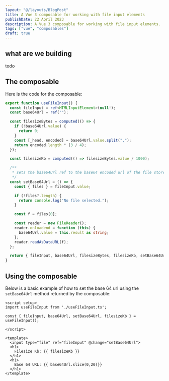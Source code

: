 ```yaml
---
layout: "@/layouts/BlogPost"
title: A Vue 3 composable for working with file input elements
publishDate: 22 April 2023
description: A Vue 3 composable for working with file input elements.
tags: ["vue", "composables"]
draft: true
---
```


## what are we building

todo

## The composable

Here is the code for the composable:

```ts
export function useFileInput() {
  const fileInput = ref<HTMLInputElement>(null!);
  const base64Url = ref("");

  const filesizeBytes = computed(() => {
    if (!base64Url.value) {
      return 0;
    }
    const [_head, encoded] = base64Url.value.split(",");
    return encoded.length * (3 / 4);
  });

  const filesizeKb = computed(() => filesizeBytes.value / 1000);

  /**
   * sets the base64Url ref to the base64 encoded url of the file stored in the fileInput ref
   */
  const setBase64Url = () => {
    const { files } = fileInput.value;

    if (!files?.length) {
      return console.log("No file selected.");
    }

    const f = files[0];

    const reader = new FileReader();
    reader.onloadend = function (this) {
      base64Url.value = this.result as string;
    };
    reader.readAsDataURL(f);
  };

  return { fileInput, base64Url, filesizeBytes, filesizeKb, setBase64Url };
}
```

## Using the composable

Below is a basic example of how to set the base 64 url using the `setBase64Url` method returned by the composable:

```vue
<script setup>
import useFileInput from './useFileInput.ts';

const { fileInput, base64Url, setBase64Url, filesizeKb } = useFileInput();

</script>

<template>
  <input type="file" ref="fileInput" @change="setBase64Url">
  <h1>
    Filesize Kb: {{ filesizeKb }}
  </h1>
  <h1>
    Base 64 URL: {{ base64Url.slice(0,20)}}
  </h1>
</template>
```

